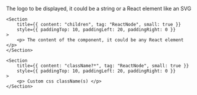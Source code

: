 
<PackageInstallGuide packageName="@wpmudev/sui-empty-state" />

<Section title="Props" border={true}>
	<Section
		title={{ content: "logo", tag: "string | React Element ", small: true }}
		style={{ paddingTop: 10, paddingLeft: 20, paddingRight: 0 }}
	>
		<p> The logo to be displayed, it could be a string or a React element like an SVG </p>
	</Section>

    <Section
    	title={{ content: "children", tag: "ReactNode", small: true }}
    	style={{ paddingTop: 10, paddingLeft: 20, paddingRight: 0 }}
    >
    	<p> The content of the component, it could be any React element </p>
    </Section>

    <Section
    	title={{ content: "className?*", tag: "ReactNode", small: true }}
    	style={{ paddingTop: 10, paddingLeft: 20, paddingRight: 0 }}
    >
    	<p> Custom css className(s) </p>
    </Section>

</Section>
